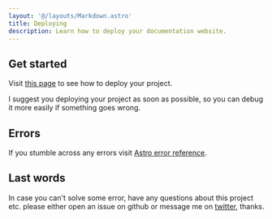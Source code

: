 ```yaml
---
layout: '@/layouts/Markdown.astro'
title: Deploying
description: Learn how to deploy your documentation website.
---
```


## Get started

Visit [this page](https://docs.astro.build/en/guides/deploy/) to see how to deploy your project.

I suggest you deploying your project as soon as possible, so you can debug it more easily if something goes wrong.

## Errors

If you stumble across any errors visit [Astro error reference](https://docs.astro.build/en/reference/error-reference/).

## Last words

In case you can't solve some error, have any questions about this project etc. please either open an issue on github or message me on [twitter](https://www.x.com/samuelbreznjak), thanks.
